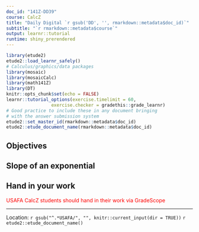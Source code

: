 ```yaml
---
doc_id: "141Z-DD39"
course: CalcZ
title: "Daily Digital `r gsub('DD', '', rmarkdown::metadata$doc_id)`"
subtitle: "`r rmarkdown::metadata$course`"
output: learnr::tutorial
runtime: shiny_prerendered
---
```


```r
library(etude2)
etude2::load_learnr_safely()
# Calculus/graphics/data packages
library(mosaic)
library(mosaicCalc)
library(math141Z)
library(DT)
knitr::opts_chunk$set(echo = FALSE)
learnr::tutorial_options(exercise.timelimit = 60,
                 exercise.checker = gradethis::grade_learnr)
# Good practice to include these in any document bringing
# with the answer submission system
etude2::set_master_id(rmarkdown::metadata$doc_id) 
etude2::etude_document_name(rmarkdown::metadata$doc_id) 
```


## Objectives

## Slope of an exponential



## Hand in your work

<div style="color: red;">USAFA CalcZ students should hand in their work via GradeScope</div>


<!--

REMEMBER: Press the REFRESH button before copying the hash code and submitting it at the <a href="https://forms.microsoft.com/Pages/ResponsePage.aspx?id=Bgq4einwwEWE0X2tGc48YcCKijCKVrhDla481YPh1UJUMVdERUtVT0VOSEpMMEdPQU1aWlpYTTA0RS4u" target = "_blank">USAFA Math 142Z site</a>


```rr
etude2::submissions_ui()
```

```rr
etude2::submissions_logic()
```

-->

-----

Location: `r gsub("^.*USAFA/", "", knitr::current_input(dir = TRUE))` `r  etude2::etude_document_name()`

